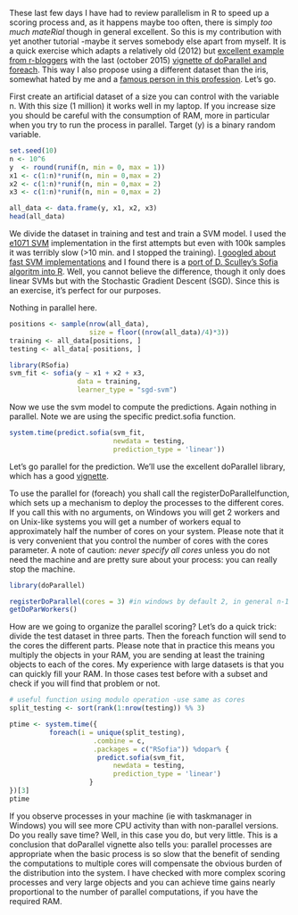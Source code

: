 These last few days I have had to review parallelism in R to speed up a scoring process and, as it happens maybe too often, there is simply *too much mateRial* though in general excellent. So this is my contribution with yet another tutorial -maybe it serves somebody else apart from myself. It is a quick exercise which adapts a relatively old (2012) but [excellent example from r-bloggers](http://www.r-bloggers.com/parallel-r-model-prediction-building-and-analytics/) with the last (october 2015) [vignette of doParallel and foreach](https://cran.r-project.org/web/packages/doParallel/vignettes/gettingstartedParallel.pdf). This way I also propose using a different dataset than the iris, somewhat hated by me and a [famous person in this profession](https://twitter.com/aschinchon). Let's go.

First create an artificial dataset of a size you can control with the variable n. With this size (1 million) it works well in my laptop. If you increase size you should be careful with the consumption of RAM, more in particular when you try to run the process in parallel. Target (y) is a binary random variable.

```r
set.seed(10)
n <- 10^6
y  <- round(runif(n, min = 0, max = 1))
x1 <- c(1:n)*runif(n, min = 0,max = 2)
x2 <- c(1:n)*runif(n, min = 0,max = 2)
x3 <- c(1:n)*runif(n, min = 0,max = 2)

all_data <- data.frame(y, x1, x2, x3)
head(all_data)
```

We divide the dataset in training and test and train a SVM model. I used the [e1071 SVM](https://cran.r-project.org/web/packages/e1071/index.html) implementation in the first attempts but even with 100k samples it was terribly slow (>10 min. and I stopped the training). [I googled about fast SVM implementations](http://stats.stackexchange.com/questions/23037/fastest-svm-implementation) and I found there is a [port of D. Sculley's Sofia algoritm into R](https://cran.r-project.org/web/packages/RSofia/index.html). Well, you cannot believe the difference, though it only does linear SVMs but with the Stochastic Gradient Descent (SGD). Since this is an exercise, it's perfect for our purposes.

Nothing in parallel here. 

```r
positions <- sample(nrow(all_data),
                    size = floor((nrow(all_data)/4)*3))
training <- all_data[positions, ]
testing <- all_data[-positions, ]

library(RSofia)
svm_fit <- sofia(y ~ x1 + x2 + x3, 
                 data = training,
                 learner_type = "sgd-svm")
```

Now we use the svm model to compute the predictions. Again nothing in parallel. Note we are using the specific predict.sofia function.

```r
system.time(predict.sofia(svm_fit, 
                          newdata = testing,
                          prediction_type = 'linear'))
```

Let's go parallel for the prediction. We'll use the excellent doParallel library, which has a good [vignette]( https://cran.r-project.org/web/packages/doParallel/vignettes/gettingstartedParallel.pdf).

To use the parallel for (foreach) you shall call the registerDoParallelfunction, which sets up a mechanism to deploy the processes to the different cores. If you call this with no arguments, on Windows you will get 2 workers and on Unix-like systems you will get a number of workers equal to approximately half the number of cores on your system. Please note that it is very convenient that you control the number of cores with the cores parameter. A note of caution: *never specify all cores* unless you do not need the machine and are pretty sure about your process: you can really stop the machine. 

```r
library(doParallel)

registerDoParallel(cores = 3) #in windows by default 2, in general n-1
getDoParWorkers()
```

How are we going to organize the parallel scoring? Let's do a quick trick: divide the test dataset in three parts. Then the foreach function will send to the cores the different parts. Please note that in practice this means you multiply the objects in your RAM, you are sending at least the training objects to each of the cores. My experience with large datasets is that you can quickly fill your RAM. In those cases test before with a subset and check if you will find that problem or not.

```r
# useful function using modulo operation -use same as cores
split_testing <- sort(rank(1:nrow(testing)) %% 3) 

ptime <- system.time({
          foreach(i = unique(split_testing),
                     .combine = c,
                     .packages = c("RSofia")) %dopar% {
                      predict.sofia(svm_fit, 
                          newdata = testing,
                          prediction_type = 'linear')
                    }
})[3]
ptime
```

If you observe processes in your machine (ie with taskmanager in Windows) you will see more CPU activity than with non-parallel versions. Do you really save time? Well, in this case you do, but very little. This is a conclusion that doParallel vignette also tells you: parallel processes are appropriate when the basic process is so slow that the benefit of sending the computations to multiple cores will compensate the obvious burden of the distribution into the system. I have checked with more complex scoring processes and very large objects and you can achieve time gains nearly proportional to the number of parallel computations, if you have the required RAM.

